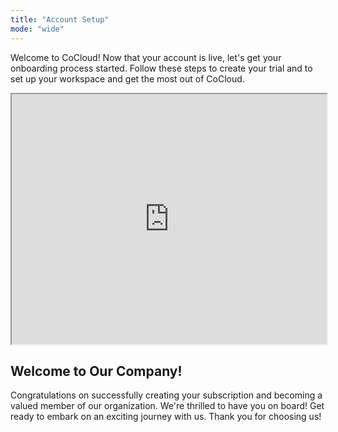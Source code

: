 ```yaml
---
title: "Account Setup"
mode: "wide"
---
```

Welcome to CoCloud! Now that your account is live, let's get your onboarding process started. Follow these steps to create your trial and to set up your workspace and get the most out of CoCloud.
<iframe width="100%" height="400px" src="https://app.sharefable.com/embed/demo/onboarding-process-r8hbkuipqzwpbd7y" allowfullscreen></iframe>

## Welcome to Our Company!
Congratulations on successfully creating your subscription and becoming a valued member of our organization. We're thrilled to have you on board! Get ready to embark on an exciting journey with us. Thank you for choosing us!